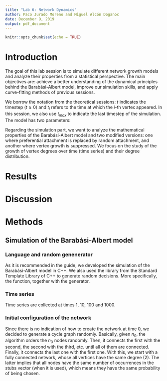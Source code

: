 ```yaml
---
title: "Lab 6: Network Dynamics"
author: Paco Jurado Moreno and Miguel Alcón Doganoc
date: December 9, 2019
output: pdf_document
---
```


```r
knitr::opts_chunk$set(echo = TRUE)
```

# Introduction

The goal of this lab session is to simulate different network growth models and analyze their properties from a statistical perspective. The main objectives are: achieve a better understanding of the dynamical principles behind the Barabási-Albert model, improve our simulation skills, and apply curve-fitting methods of previous sessions. 

We borrow the notation from the theoretical sessions: $t$ indicates the timestep ($t \geq 0$) and $t_i$ refers to the time at which the $i$-th vertex appeared. In this session, we also use $t_{max}$ to indicate the last timestep of the simulation. The model has two parameters:
\begin{itemize}
  \item $n_0$: the initial number of vertices.
  \item $m_0$: the initial number of edges of every new vertex.
\end{itemize}

Regarding the simulation part, we want to analyze the mathematical properties of the Barabási-Albert model and two modified versions: one where preferential attachment is replaced by random attachment, and another where vertex growth is suppressed. We focus on the study of the growth of vertex degrees over time (time series) and their degree distribution.

# Results 

# Discussion

# Methods
## Simulation of the Barabási-Albert model
### Language and random genenerator
As it is recommended in the guide, we developed the simulation of the Barabási-Albert model in C++. We also used the \texttt{random} library from the Standard Template Library of C++ to generate random decisions. More specifically, the \texttt{uniform\_int\_distribution} function, together with the \textit{Mersenne Twister 19937} generator.

### Time series
Time series are collected at times 1, 10, 100 and 1000.

### Initial configuration of the network
Since there is no indication of how to create the network at time 0, we decided to generate a cycle graph randomly. Basically, given $n_0$, the algorithm orders the $n_0$ nodes randomly. Then, it connects the first with the second, the second with the third, etc. until all of them are connected. Finally, it connects the last one with the first one. With this, we start with a fully connected network, whose all vertices have the same degree (2). The latter implies that all nodes have the same number of occurrences in the stubs vector (when it is used), which means they have the same probability of being chosen.